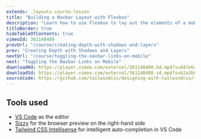 ```yaml
---
extends: _layouts.course-lesson
title: "Building a Navbar Layout with Flexbox"
description: "Learn how to use Flexbox to lay out the elements of a mobile navbar."
titleBorder: true
hideTableOfContents: true
vimeoId: 361140480
prevUrl: "/course/creating-depth-with-shadows-and-layers"
prev: "Creating Depth with Shadows and Layers"
nextUrl: "/course/toggling-the-navbar-links-on-mobile"
next: "Toggling the Navbar Links on Mobile"
downloadHd: https://player.vimeo.com/external/361140480.hd.mp4?s=d47e6c6ce8134c5a3e8cb77ff1e7cb96f5b6d298&profile_id=169&download=1
downloadSd: https://player.vimeo.com/external/361140480.sd.mp4?s=b2a3b828619f2f695f33eab37b251a2bfb8efd8f&profile_id=165&download=1
sourceCode: https://github.com/tailwindcss/designing-with-tailwindcss/tree/master/03-building-a-responsive-navbar/01-building-a-navbar-layout-with-flexbox
---
```


## Tools used

- [VS Code](https://code.visualstudio.com/) as the editor
- [Sizzy](https://adamwathan.me/sizzy) for the browser preview on the right-hand side
- [Tailwind CSS Intellisense](https://marketplace.visualstudio.com/items?itemName=bradlc.vscode-tailwindcss) for intelligent auto-completion in VS Code
